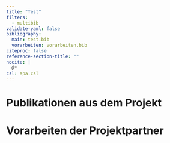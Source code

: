 ```yaml
---
title: "Test"
filters:
  - multibib
validate-yaml: false
bibliography:
  main: test.bib
  vorarbeiten: vorarbeiten.bib
citeproc: false
reference-section-title: ""
nocite: |
  @*
csl: apa.csl
---
```


# Publikationen aus dem Projekt

::: {#refs-main}
:::

# Vorarbeiten der Projektpartner

::: {#refs-vorarbeiten}
:::